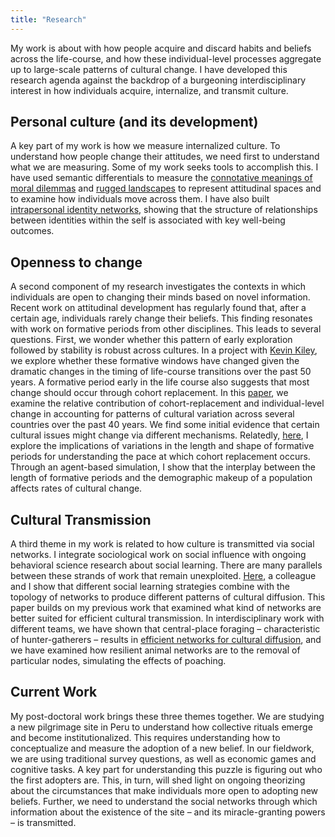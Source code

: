 ```yaml
---
title: "Research"
---
```


My work is about with how people acquire and discard habits and beliefs across the life-course, and how these individual-level processes aggregate up to large-scale patterns of cultural change. I have developed this research agenda against the backdrop of a burgeoning interdisciplinary interest in how individuals acquire, internalize, and transmit culture.

## Personal culture (and its development)

A key part of my work is how we measure internalized culture. To understand how people change their attitudes, we need first to understand what we are measuring. Some of my work seeks tools to accomplish this. I have used semantic differentials to measure the [connotative meanings of moral dilemmas](https://doi.org/10.1016/j.poetic.2021.101643) and [rugged landscapes](https://osf.io/preprints/socarxiv/wdh3f) to represent attitudinal spaces and to examine how individuals move across them. I have also built [intrapersonal identity networks](https://osf.io/preprints/socarxiv/fahe3/), showing that the structure of relationships between identities within the self is associated with key well-being outcomes.

## Openness to change

A second component of my research investigates the contexts in which individuals are open to changing their minds based on novel information. Recent work on attitudinal development has regularly found that, after a certain age, individuals rarely change their beliefs. This finding resonates with work on formative periods from other disciplines. This leads to several questions. First, we wonder whether this pattern of early exploration followed by stability is robust across cultures. In a project with [Kevin Kiley](https://krkiley.github.io/), we explore whether these formative windows have changed given the dramatic changes in the timing of life-course transitions over the past 50 years. A formative period early in the life course also suggests that most change should occur through cohort replacement. In this [paper](https://www.cambridge.org/core/journals/evolutionary-human-sciences/article/opinions-on-hardtodiscuss-topics-change-more-via-cohort-replacement/D11EC23A36D627465FDC9AA52AD049E1), we examine the relative contribution of cohort-replacement and individual-level change in accounting for patterns of cultural variation across several countries over the past 40 years. We find some initial evidence that certain cultural issues might change via different mechanisms. Relatedly, [here](https://osf.io/preprints/socarxiv/y8b2e), I explore the implications of variations in the length and shape of formative periods for understanding the pace at which cohort replacement occurs. Through an agent-based simulation, I show that the interplay between the length of formative periods and the demographic makeup of a population affects rates of cultural change.

## Cultural Transmission

A third theme in my work is related to how culture is transmitted via social networks. I integrate sociological work on social influence with ongoing behavioral science research about social learning. There are many parallels between these strands of work that remain unexploited. [Here](https://osf.io/preprints/socarxiv/2vyhp/), a colleague and I show that different social learning strategies combine with the topology of networks to produce different patterns of cultural diffusion. This paper builds on my previous work that examined what kind of networks are better suited for efficient cultural transmission. In interdisciplinary work with different teams, we have shown that central-place foraging – characteristic of hunter-gatherers – results in [efficient networks for cultural diffusion](https://royalsocietypublishing.org/doi/full/10.1098/rsos.211324), and we have examined how resilient animal networks are to the removal of particular nodes, simulating the effects of poaching.

## Current Work

My post-doctoral work brings these three themes together. We are studying a new pilgrimage site in Peru to understand how collective rituals emerge and become institutionalized. This requires understanding how to conceptualize and measure the adoption of a new belief. In our fieldwork, we are using traditional survey questions, as well as economic games and cognitive tasks. A key part for understanding this puzzle is figuring out who the first adopters are. This, in turn, will shed light on ongoing theorizing about the circumstances that make individuals more open to adopting new beliefs. Further, we need to understand the social networks through which information about the existence of the site – and its miracle-granting powers -- is transmitted.
